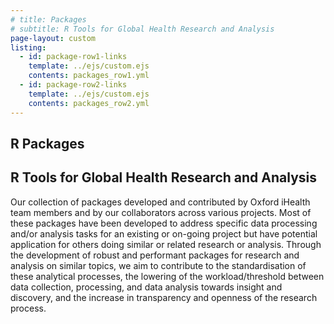 ```yaml
---
# title: Packages
# subtitle: R Tools for Global Health Research and Analysis
page-layout: custom
listing:
  - id: package-row1-links
    template: ../ejs/custom.ejs
    contents: packages_row1.yml
  - id: package-row2-links
    template: ../ejs/custom.ejs
    contents: packages_row2.yml
---
```


::: {.about-banner}
::: {.content-block}

# R Packages

## R Tools for Global Health Research and Analysis

Our collection of packages developed and contributed by Oxford iHealth team members and by our collaborators across various projects. Most of these packages have been developed to address specific data processing and/or analysis tasks for an existing or on-going project but have potential application for others doing similar or related research or analysis. Through the development of robust and performant packages for research and analysis on similar topics, we aim to contribute to the standardisation of these analytical processes, the lowering of the workload/threshold between data collection, processing, and data analysis towards insight and discovery, and the increase in transparency and openness of the research process.

:::
:::

<br/>


::: {.grid}

::: {.g-col-3}
:::

::: {.g-col-8}

::: {#package-row1-links}
:::

:::

::: {.g-col-1}
:::

:::


::: {.grid}

::: {.g-col-4}
:::

::: {.g-col-7}

::: {#package-row2-links}
:::

:::

::: {.g-col-1}
:::

:::

